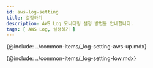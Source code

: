 ```yaml
---
id: aws-log-setting
title: 설정하기
description: AWS Log 모니터링 설정 방법을 안내합니다. 
tags: [ AWS Log, 설정하기 ]
---
```


{@include: ../common-items/_log-setting-aws-up.mdx}

{@include: ../common-items/_log-setting-low.mdx}